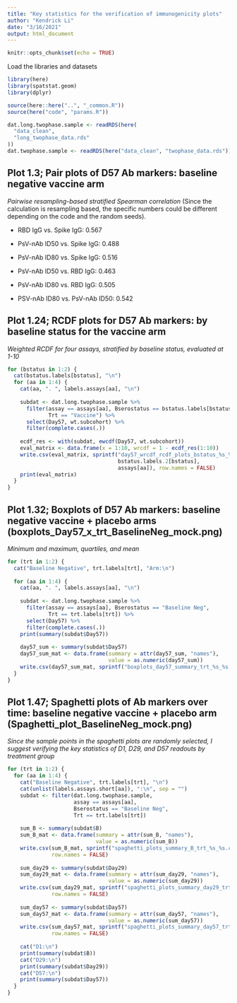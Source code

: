 ```yaml
---
title: "Key statistics for the verification of immunogenicity plots"
author: "Kendrick Li"
date: "3/16/2021"
output: html_document
---
```


```r
knitr::opts_chunk$set(echo = TRUE)
```
Load the libraries and datasets

```r
library(here)
library(spatstat.geom)
library(dplyr)

source(here::here("..", "_common.R"))
source(here("code", "params.R"))

dat.long.twophase.sample <- readRDS(here(
  "data_clean",
  "long_twophase_data.rds"
))
dat.twophase.sample <- readRDS(here("data_clean", "twophase_data.rds"))

```
## Plot 1.3; Pair plots of D57 Ab markers: baseline negative vaccine arm 
*Pairwise resampling-based stratified Spearman correlation*
(Since the calculation is resampling based, the specific numbers could be different depending on the code and the random seeds).

- RBD IgG vs. Spike IgG: 0.567

- PsV-nAb ID50 vs. Spike IgG: 0.488

- PsV-nAb ID80 vs. Spike IgG: 0.516

- PsV-nAb ID50 vs. RBD IgG: 0.463

- PsV-nAb ID80 vs. RBD IgG: 0.505

- PSV-nAb ID80 vs. PsV-nAb ID50: 0.542

## Plot 1.24; RCDF plots for D57 Ab markers: by baseline status for the vaccine arm
*Weighted RCDF for four assays, stratified by baseline status, evaluated at 1-10*

```r
for (bstatus in 1:2) {
  cat(bstatus.labels[bstatus], "\n")
  for (aa in 1:4) {
    cat(aa, ". ", labels.assays[aa], "\n")
    
    subdat <- dat.long.twophase.sample %>%
      filter(assay == assays[aa], Bserostatus == bstatus.labels[bstatus],
             Trt == "Vaccine") %>%
      select(Day57, wt.subcohort) %>%
      filter(complete.cases(.))
    
    ecdf_res <- with(subdat, ewcdf(Day57, wt.subcohort))
    eval_matrix <- data.frame(x = 1:10, wrcdf = 1 - ecdf_res(1:10))
    write.csv(eval_matrix, sprintf("day57_wrcdf_rcdf_plots_bstatus_%s_%s.csv",
                                   bstatus.labels.2[bstatus],
                                   assays[aa]), row.names = FALSE)
    print(eval_matrix)
  }
}


```
## Plot 1.32; Boxplots of D57 Ab markers: baseline negative vaccine + placebo arms (boxplots_Day57_x_trt_BaselineNeg_mock.png)

*Minimum and maximum, quartiles, and mean*

```r
for (trt in 1:2) {
  cat("Baseline Negative", trt.labels[trt], "Arm:\n")
  
  for (aa in 1:4) {
    cat(aa, ". ", labels.assays[aa], "\n")
    
    subdat <- dat.long.twophase.sample %>%
      filter(assay == assays[aa], Bserostatus == "Baseline Neg",
             Trt == trt.labels[trt]) %>%
      select(Day57) %>%
      filter(complete.cases(.))
    print(summary(subdat$Day57))
    
    day57_sum <- summary(subdat$Day57) 
    day57_sum_mat <- data.frame(summary = attr(day57_sum, "names"),
                                value = as.numeric(day57_sum))
    write.csv(day57_sum_mat, sprintf("boxplots_day57_summary_trt_%s_%s.csv", trt.labels[trt], assays[aa]), row.names = FALSE)
  }
}
```

## Plot 1.47; Spaghetti plots of Ab markers over time: baseline negative vaccine + placebo arm (Spaghetti_plot_BaselineNeg_mock.png)
*Since the sample points in the spaghetti plots are randomly selected, I suggest verifying the key statistics of D1, D29, and D57 readouts by treatment group*
```r
for (trt in 1:2) {
  for (aa in 1:4) {
    cat("Baseline Negative", trt.labels[trt], "\n")
    cat(unlist(labels.assays.short[aa]), ":\n", sep = "")
    subdat <- filter(dat.long.twophase.sample, 
                     assay == assays[aa],
                     Bserostatus == "Baseline Neg",
                     Trt == trt.labels[trt])
    
    sum_B <- summary(subdat$B)
    sum_B_mat <- data.frame(summary = attr(sum_B, "names"),
                            value = as.numeric(sum_B))
    write.csv(sum_B_mat, sprintf("spaghetti_plots_summary_B_trt_%s_%s.csv", trt.labels[trt], assays[aa]),
              row.names = FALSE)
    
    sum_day29 <- summary(subdat$Day29)
    sum_day29_mat <- data.frame(summary = attr(sum_day29, "names"),
                                value = as.numeric(sum_day29))
    write.csv(sum_day29_mat, sprintf("spaghetti_plots_summary_day29_trt_%s_%s.csv", trt.labels[trt], assays[aa]),
              row.names = FALSE)
    
    sum_day57 <- summary(subdat$Day57)
    sum_day57_mat <- data.frame(summary = attr(sum_day57, "names"),
                                value = as.numeric(sum_day57))
    write.csv(sum_day57_mat, sprintf("spaghetti_plots_summary_day57_trt_%s_%s.csv", trt.labels[trt], assays[aa]),
              row.names = FALSE)
     
    cat("D1:\n")
    print(summary(subdat$B))
    cat("D29:\n")
    print(summary(subdat$Day29))
    cat("D57:\n")
    print(summary(subdat$Day57))
  }
}


```